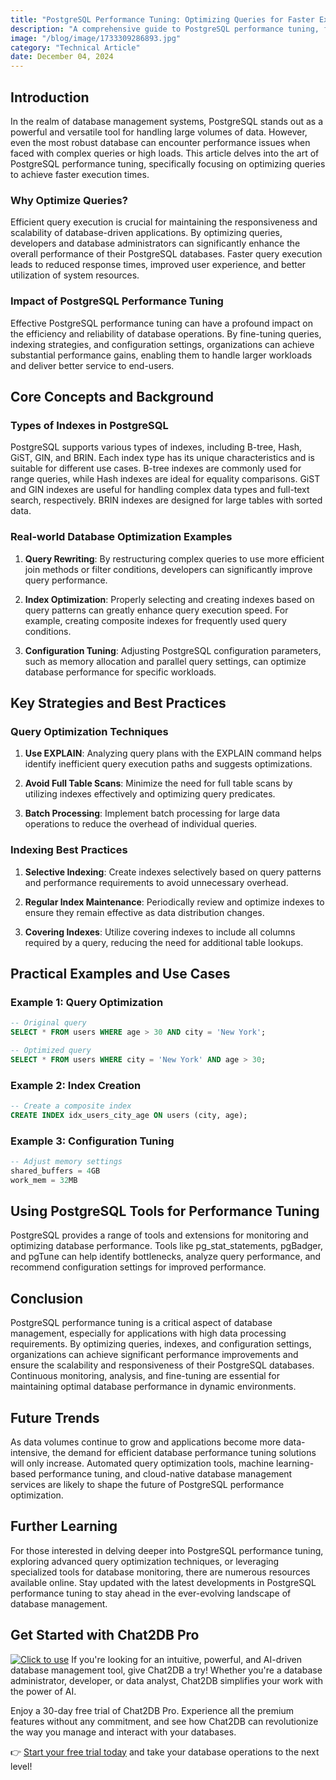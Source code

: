 ```yaml
---
title: "PostgreSQL Performance Tuning: Optimizing Queries for Faster Execution"
description: "A comprehensive guide to PostgreSQL performance tuning, focusing on optimizing queries for faster execution."
image: "/blog/image/1733309286893.jpg"
category: "Technical Article"
date: December 04, 2024
---
```


## Introduction

In the realm of database management systems, PostgreSQL stands out as a powerful and versatile tool for handling large volumes of data. However, even the most robust database can encounter performance issues when faced with complex queries or high loads. This article delves into the art of PostgreSQL performance tuning, specifically focusing on optimizing queries to achieve faster execution times.

### Why Optimize Queries?

Efficient query execution is crucial for maintaining the responsiveness and scalability of database-driven applications. By optimizing queries, developers and database administrators can significantly enhance the overall performance of their PostgreSQL databases. Faster query execution leads to reduced response times, improved user experience, and better utilization of system resources.

### Impact of PostgreSQL Performance Tuning

Effective PostgreSQL performance tuning can have a profound impact on the efficiency and reliability of database operations. By fine-tuning queries, indexing strategies, and configuration settings, organizations can achieve substantial performance gains, enabling them to handle larger workloads and deliver better service to end-users.

## Core Concepts and Background

### Types of Indexes in PostgreSQL

PostgreSQL supports various types of indexes, including B-tree, Hash, GiST, GIN, and BRIN. Each index type has its unique characteristics and is suitable for different use cases. B-tree indexes are commonly used for range queries, while Hash indexes are ideal for equality comparisons. GiST and GIN indexes are useful for handling complex data types and full-text search, respectively. BRIN indexes are designed for large tables with sorted data.

### Real-world Database Optimization Examples

1. **Query Rewriting**: By restructuring complex queries to use more efficient join methods or filter conditions, developers can significantly improve query performance.

2. **Index Optimization**: Properly selecting and creating indexes based on query patterns can greatly enhance query execution speed. For example, creating composite indexes for frequently used query conditions.

3. **Configuration Tuning**: Adjusting PostgreSQL configuration parameters, such as memory allocation and parallel query settings, can optimize database performance for specific workloads.

## Key Strategies and Best Practices

### Query Optimization Techniques

1. **Use EXPLAIN**: Analyzing query plans with the EXPLAIN command helps identify inefficient query execution paths and suggests optimizations.

2. **Avoid Full Table Scans**: Minimize the need for full table scans by utilizing indexes effectively and optimizing query predicates.

3. **Batch Processing**: Implement batch processing for large data operations to reduce the overhead of individual queries.

### Indexing Best Practices

1. **Selective Indexing**: Create indexes selectively based on query patterns and performance requirements to avoid unnecessary overhead.

2. **Regular Index Maintenance**: Periodically review and optimize indexes to ensure they remain effective as data distribution changes.

3. **Covering Indexes**: Utilize covering indexes to include all columns required by a query, reducing the need for additional table lookups.

## Practical Examples and Use Cases

### Example 1: Query Optimization

```sql
-- Original query
SELECT * FROM users WHERE age > 30 AND city = 'New York';

-- Optimized query
SELECT * FROM users WHERE city = 'New York' AND age > 30;
```

### Example 2: Index Creation

```sql
-- Create a composite index
CREATE INDEX idx_users_city_age ON users (city, age);
```

### Example 3: Configuration Tuning

```sql
-- Adjust memory settings
shared_buffers = 4GB
work_mem = 32MB
```

## Using PostgreSQL Tools for Performance Tuning

PostgreSQL provides a range of tools and extensions for monitoring and optimizing database performance. Tools like pg_stat_statements, pgBadger, and pgTune can help identify bottlenecks, analyze query performance, and recommend configuration settings for improved performance.

## Conclusion

PostgreSQL performance tuning is a critical aspect of database management, especially for applications with high data processing requirements. By optimizing queries, indexes, and configuration settings, organizations can achieve significant performance improvements and ensure the scalability and responsiveness of their PostgreSQL databases. Continuous monitoring, analysis, and fine-tuning are essential for maintaining optimal database performance in dynamic environments.

## Future Trends

As data volumes continue to grow and applications become more data-intensive, the demand for efficient database performance tuning solutions will only increase. Automated query optimization tools, machine learning-based performance tuning, and cloud-native database management services are likely to shape the future of PostgreSQL performance optimization.

## Further Learning

For those interested in delving deeper into PostgreSQL performance tuning, exploring advanced query optimization techniques, or leveraging specialized tools for database monitoring, there are numerous resources available online. Stay updated with the latest developments in PostgreSQL performance tuning to stay ahead in the ever-evolving landscape of database management.


## Get Started with Chat2DB Pro

[![Click to use](/image/blog/bg/chat2db.jpg)](https://app.chat2db-ai.com/)
If you're looking for an intuitive, powerful, and AI-driven database management tool, give Chat2DB a try! Whether you're a database administrator, developer, or data analyst, Chat2DB simplifies your work with the power of AI.

Enjoy a 30-day free trial of Chat2DB Pro. Experience all the premium features without any commitment, and see how Chat2DB can revolutionize the way you manage and interact with your databases.

👉 [Start your free trial today](https://chat2db.ai/pricing) and take your database operations to the next level!
